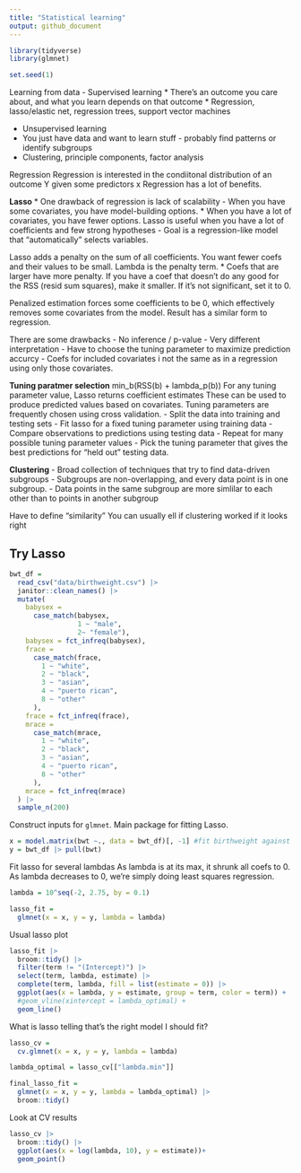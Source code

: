 ```yaml
---
title: "Statistical learning"
output: github_document
---
```


```r
library(tidyverse)
library(glmnet)

set.seed(1)
```

Learning from data
- Supervised learning 
* There's an outcome you care about, and what you learn depends on that outcome
* Regression, lasso/elastic net, regression trees, support vector machines

- Unsupervised learning 
* You just have data and want to learn stuff - probably find patterns or identify subgroups
* Clustering, principle components, factor analysis 

Regression
Regression is interested in the condiitonal distribution of an outcome Y given some predictors x
Regression has a lot of benefits.

**Lasso**
* One drawback of regression is lack of scalability 
- When you have some covariates, you have model-building options.
* When you have a lot of covariates, you have fewer options. 
Lasso is useful when you have a lot of coefficients and few strong hypotheses
- Goal is a regression-like model that "automatically" selects variables. 

Lasso adds a penalty on the sum of all coefficients. You want fewer coefs and their values to be small. Lambda is the penalty term. 
* Coefs that are larger have more penalty. If you have a coef that doesn't do any good for the RSS (resid sum squares), make it smaller. If it's not significant, set it to 0. 

Penalized estimation forces some coefficients to be 0, which effectively removes some covariates from the model. Result has a similar form to regression.

There are some drawbacks 
- No inference / p-value
- Very different interpretation
- Have to choose the tuning parameter to maximize prediction accurcy 
- Coefs for included covariates i not the same as in a regression using only those covariates. 

**Tuning paratmer selection**
min_b(RSS(b) + lambda_p(b))
For any tuning parameter value, Lasso returns coefficient estimates
These can be used to produce predicted values based on covariates. 
Tuning parameters are frequently chosen using cross validation. 
- Split the data into training and testing sets
- Fit lasso for a fixed tuning parameter using training data
- Compare observations to predictions using testing data 
- Repeat for many possible tuning parameter values
- Pick the tuning parameter that gives the best predictions for "held out" testing data. 

**Clustering**
- Broad collection of techniques that try to find data-driven subgroups
- Subgroups are non-overlapping, and every data point is in one subgroup. 
- Data points in the same subgroup are more simlilar to each other than to points in another subgroup

Have to define "similarity"
You can usually ell if clustering worked if it looks right


## Try Lasso

```r
bwt_df =
  read_csv("data/birthweight.csv") |> 
  janitor::clean_names() |> 
  mutate(
    babysex = 
      case_match(babysex,
                 1 ~ "male",
                 2~ "female"),
    babysex = fct_infreq(babysex),
    frace = 
      case_match(frace,
        1 ~ "white",
        2 ~ "black", 
        3 ~ "asian",
        4 ~ "puerto rican",
        8 ~ "other"
      ),
    frace = fct_infreq(frace),
    mrace = 
      case_match(mrace,
        1 ~ "white",
        2 ~ "black", 
        3 ~ "asian",
        4 ~ "puerto rican",
        8 ~ "other"
      ),
    mrace = fct_infreq(mrace)
  ) |> 
  sample_n(200)
```

Construct inputs for `glmnet`. Main package for fitting Lasso. 


```r
x = model.matrix(bwt ~., data = bwt_df)[, -1] #fit birthweight against everything using bwt dataframe. 
y = bwt_df |> pull(bwt)
```

Fit lasso for several lambdas
As lambda is at its max, it shrunk all coefs to 0. As lambda decreases to 0, we're simply doing least squares regression. 
```r
lambda = 10^seq(-2, 2.75, by = 0.1)

lasso_fit = 
  glmnet(x = x, y = y, lambda = lambda)
```

Usual lasso plot

```r
lasso_fit |> 
  broom::tidy() |> 
  filter(term != "(Intercept)") |> 
  select(term, lambda, estimate) |> 
  complete(term, lambda, fill = list(estimate = 0)) |> 
  ggplot(aes(x = lambda, y = estimate, group = term, color = term)) +
  #geom_vline(xintercept = lambda_optimal) +
  geom_line()
```

What is lasso telling that's the right model I should fit?

```r
lasso_cv = 
  cv.glmnet(x = x, y = y, lambda = lambda)

lambda_optimal = lasso_cv[["lambda.min"]]

```

```r
final_lasso_fit = 
  glmnet(x = x, y = y, lambda = lambda_optimal) |> 
  broom::tidy()
```

Look at CV results

```r
lasso_cv |> 
  broom::tidy() |> 
  ggplot(aes(x = log(lambda, 10), y = estimate))+
  geom_point()
```

